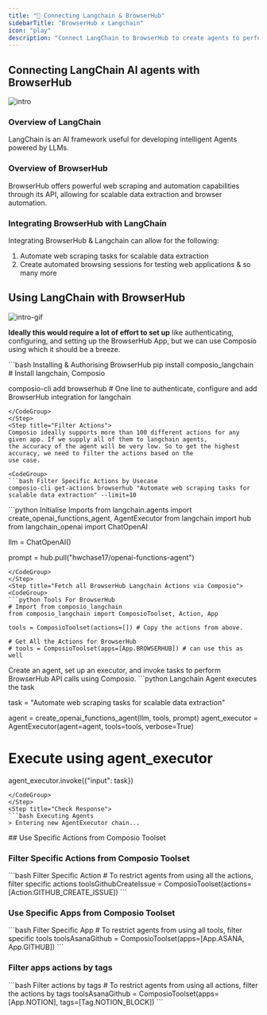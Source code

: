 ```yaml
---
title: "🚀 Connecting Langchain & BrowserHub"
sidebarTitle: "BrowserHub x Langchain"
icon: "play"
description: "Connect LangChain to BrowserHub to create agents to perform tasks using natural language"
---
```


## Connecting LangChain AI agents with BrowserHub
![intro](/media/intro.jpg)

### Overview of LangChain

LangChain is an AI framework useful for developing intelligent Agents powered by LLMs.

### Overview of BrowserHub

BrowserHub offers powerful web scraping and automation capabilities through its API, allowing for scalable data extraction and browser automation.

### Integrating BrowserHub with LangChain

Integrating BrowserHub & Langchain can allow for the following:

1. Automate web scraping tasks for scalable data extraction
2. Create automated browsing sessions for testing web applications
& so many more

## Using LangChain with BrowserHub
![intro-gif](/media/intro.gif)
<Steps>
<Step title="Setting Up the Environment">

**Ideally this would require a lot of effort to set up** like authenticating, configuring, and setting up the BrowserHub App, but we can use Composio using which it should be a breeze.

<CodeGroup>
```bash Installing & Authorising BrowserHub
pip install composio_langchain # Install langchain, Composio 

composio-cli add browserhub # One line to authenticate, configure and add BrowserHub integration for langchain
```
</CodeGroup>
</Step>
<Step title="Filter Actions">
Composio ideally supports more than 100 different actions for any given app. If we supply all of them to langchain agents, 
the accuracy of the agent will be very low. So to get the highest accuracy, we need to filter the actions based on the 
use case.

<CodeGroup>
```bash Filter Specific Actions by Usecase
composio-cli get-actions browserhub "Automate web scraping tasks for scalable data extraction" --limit=10
```
</CodeGroup>

</Step>
<Step title="Import Base Packages">

<CodeGroup>
```python Initialise Imports
from langchain.agents import create_openai_functions_agent, AgentExecutor
from langchain import hub
from langchain_openai import ChatOpenAI


llm = ChatOpenAI()

prompt = hub.pull("hwchase17/openai-functions-agent")
```
</CodeGroup>
</Step>
<Step title="Fetch all BrowserHub Langchain Actions via Composio">
<CodeGroup>
```python Tools For BrowserHub
# Import from composio_langchain
from composio_langchain import ComposioToolset, Action, App

tools = ComposioToolset(actions=[]) # Copy the actions from above. 

# Get All the Actions for BrowserHub
# tools = ComposioToolset(apps=[App.BROWSERHUB]) # can use this as well
```
</CodeGroup>
</Step>
<Step title="Execute the Agent">
Create an agent, set up an executor, and invoke tasks to perform BrowserHub API calls using Composio. 
<CodeGroup>
```python Langchain Agent executes the task

task = "Automate web scraping tasks for scalable data extraction"

agent = create_openai_functions_agent(llm, tools, prompt)
agent_executor = AgentExecutor(agent=agent, tools=tools, verbose=True)

# Execute using agent_executor
agent_executor.invoke({"input": task})
```
</CodeGroup>
</Step>
<Step title="Check Response">
```bash Executing Agents
> Entering new AgentExecutor chain...
```
</Step>
</Steps>
## Use Specific Actions from Composio Toolset

### Filter Specific Actions from Composio Toolset

<CodeGroup>
```bash Filter Specific Action
# To restrict agents from using all the actions, filter specific actions
toolsGithubCreateIssue = ComposioToolset(actions=[Action.GITHUB_CREATE_ISSUE])
```
</CodeGroup>

### Use Specific Apps from Composio Toolset
<CodeGroup>
```bash Filter Specific App
# To restrict agents from using all tools, filter specific tools
toolsAsanaGithub = ComposioToolset(apps=[App.ASANA, App.GITHUB])
```
</CodeGroup>

### Filter apps actions by tags 
<CodeGroup>
```bash Filter actions by tags
# To restrict agents from using all actions, filter the actions by tags
toolsAsanaGithub = ComposioToolset(apps=[App.NOTION], tags=[Tag.NOTION_BLOCK])
```
</CodeGroup>

